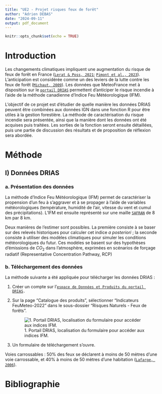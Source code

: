 ```yaml
---
title: "UE2 - Projet risques feux de forêt"
author: "Adrien DEBAS"
date: "2024-09-11"
output: pdf_document
---
```


```r
knitr::opts_chunk$set(echo = TRUE)
```

# Introduction

Les changements climatiques impliquent une augmentation du risque de feux de forêt en France ([`Lerat & Poss, 2021`](https://doi.org/10.20870/revforfr.2021.7209); [`Pimont et al., 2023`](https://hal.inrae.fr/hal-04149936)). L'anticipation est considérée comme un des leviers de la lutte contre les feux de forêt ([`Michaut, 2009`](https://hal.science/hal-03556263)). Les données que MeteoFrance met à disposition sur le [`portail DRIAS`](https://www.drias-climat.fr/commande) permettent d'anticiper le risque incendie à l'aide de la méthode canadienne d'Indice Feu Météorologique (IFM).

L'objectif de ce projet est d'étudier de quelle manière les données DRIAS peuvent être combinées aux données IGN dans une fonction R pour être utiles à la gestion forestière. La méthode de caractérisation du risque incendie sera présentée, ainsi que la manière dont les données ont été acquises puis traitées. Les sorties de la fonction seront ensuite détaillées, puis une partie de discussion des résultats et de proposition de réflexion sera abordée.

# Méthode

## I) Données DRIAS

### a. Présentation des données

La méthode d'Indice Feu Météorologique (IFM) permet de caractériser la propension d'un feu à s'aggraver et à se propager à l'aide de variables météorologiques (température, humidité de l'air, vitesse du vent et cumul des précipitations). L'IFM est ensuite représenté sur une maille [`SAFRAN`](https://doi.org/10.57745/1PDFNL) de 8 km par 8 km.

Deux manières de l'estimer sont possibles. La première consiste à se baser sur des relevés historiques pour calculer cet indice *a posteriori* ; la seconde consiste à utiliser des modèles climatiques pour simuler les conditions météorologiques du futur. Ces modèles se basent sur des hypothèses d'émissions de $CO_2$ dans l'atmosphère, exprimées en scénarios de forçage radiatif (Representative Concentration Pathway, RCP)

### b. Téléchargement des données

La méthode suivante a été appliquée pour télécharger les données DRIAS :

1.  Créer un compte sur l'[`espace de Données et Produits du portail DRIAS`](https://www.drias-climat.fr/commande)`.`

2.  Sur la page "Catalogue des produits", sélectionner "Indicateurs FeuMeteo-2022" dans le sous-dossier "Risques Naturels - Feux de forêts".

    ![1. Portail DRIAS, localisation du formulaire pour accéder aux indices IFM.](drias_portail.jpg)

3.  Un formulaire de téléchargement s'ouvre.

Voies carrossables : 50% des feux se déclarent à moins de 50 mètres d'une voie carrossable, et 40% à moins de 50 mètres d'une habitation ([`Lafarge, 2006`](https://infodoc.agroparistech.fr/visionneuse.php?lvl=afficheur&explnum=4152#page/19/mode/1up)).

# Bibliographie
